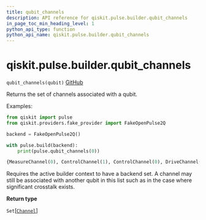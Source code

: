 ```yaml
---
title: qubit_channels
description: API reference for qiskit.pulse.builder.qubit_channels
in_page_toc_min_heading_level: 1
python_api_type: function
python_api_name: qiskit.pulse.builder.qubit_channels
---
```


# qiskit.pulse.builder.qubit\_channels

<span id="qiskit.pulse.builder.qubit_channels" />

`qubit_channels(qubit)` [GitHub](https://github.com/qiskit/qiskit/tree/stable/0.21/qiskit/pulse/builder.py "view source code")

Returns the set of channels associated with a qubit.

Examples:

```python
from qiskit import pulse
from qiskit.providers.fake_provider import FakeOpenPulse2Q

backend = FakeOpenPulse2Q()

with pulse.build(backend):
    print(pulse.qubit_channels(0))
```

```python
{MeasureChannel(0), ControlChannel(1), ControlChannel(0), DriveChannel(0), AcquireChannel(0)}
```

<Admonition title="Note" type="note">
  Requires the active builder context to have a backend set.
</Admonition>

<Admonition title="Note" type="note">
  A channel may still be associated with another qubit in this list such as in the case where significant crosstalk exists.
</Admonition>

**Return type**

`Set`\[[`Channel`](pulse#qiskit.pulse.channels.Channel "qiskit.pulse.channels.Channel")]


